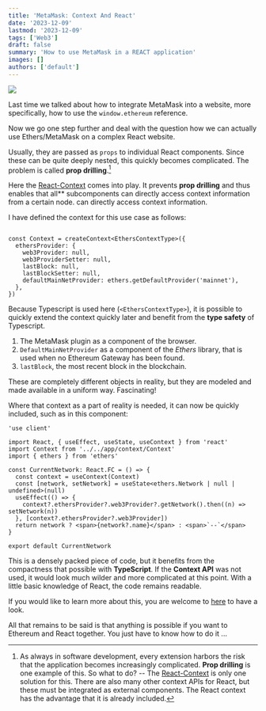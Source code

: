 ```yaml
---
title: 'MetaMask: Context And React'
date: '2023-12-09'
lastmod: '2023-12-09'
tags: ['Web3']
draft: false
summary: 'How to use MetaMask in a REACT application'
images: []
authors: ['default']
---
```


![](/static/images/react-context.png)

Last time we talked about how to integrate MetaMask into a website,
more specifically, how to use the `window.ethereum` reference.

Now we go one step further and deal with the question
how we can actually use Ethers/MetaMask on a complex React website.

Usually, they are passed as `props` to individual React components. Since these
can be quite deeply nested, this quickly becomes complicated. The problem is called
**prop drilling**.[^1]

Here the
[React-Context](https://react.dev/learn/passing-data-deeply-with-context)
comes into play. It prevents **prop drilling** and thus enables that
all** subcomponents can directly access context information from a certain node.
can directly access context information.

I have defined the context for this use case as follows:

```tsx

const Context = createContext<EthersContextType>({
  ethersProvider: {
    web3Provider: null,
    web3ProviderSetter: null,
    lastBlock: null,
    lastBlockSetter: null,
    defaultMainNetProvider: ethers.getDefaultProvider('mainnet'),
  },
})

```

Because Typescript is used here (`<EthersContextType>`), it is possible to quickly extend the context
quickly later and benefit from the **type safety** of Typescript.

1. The MetaMask plugin as a component of the browser.
2. `DefaultMainNetProvider` as a component of the *Ethers* library, that is used when no Ethereum Gateway
    has  been found.
3. `lastBlock`, the most recent block in the blockchain.

These are completely different objects in reality, but they are modeled and made available
in a uniform way. Fascinating!

Where that context as a part of reality is needed, it can now be quickly included, such as in this
component:

```tsx
'use client'

import React, { useEffect, useState, useContext } from 'react'
import Context from '../../app/context/Context'
import { ethers } from 'ethers'

const CurrentNetwork: React.FC = () => {
  const context = useContext(Context)
  const [network, setNetwork] = useState<ethers.Network | null | undefined>(null)
  useEffect(() => {
    context?.ethersProvider?.web3Provider?.getNetwork().then((n) => setNetwork(n))
  }, [context?.ethersProvider?.web3Provider])
  return network ? <span>{network?.name}</span> : <span>`--`</span>
}

export default CurrentNetwork
```

This is a densely packed piece of code, but it benefits from the compactness that
possible with **TypeScript**. If the **Context API** was not used,
it would look much wilder and more complicated at this point. With
a little basic knowledge of React, the code remains readable.

If you would like to learn more about this, you are welcome to
[here](https://github.com/lyrx/tailwind/blob/main/app/context/ContextProvider.tsx)
to have a look.

All that remains to be said is that anything is possible if you want to
Ethereum and React together. You just have to know how to do it ...

[^1]: As always in software development, every extension harbors the risk
that the application becomes increasingly complicated. **Prop drilling** is one
example of this.
So what to do? -- The
[React-Context](https://react.dev/learn/passing-data-deeply-with-context) is only
one solution for this. There are also many other context APIs for React,
but these must be integrated as external components. The React context
has the advantage that it is already included.

